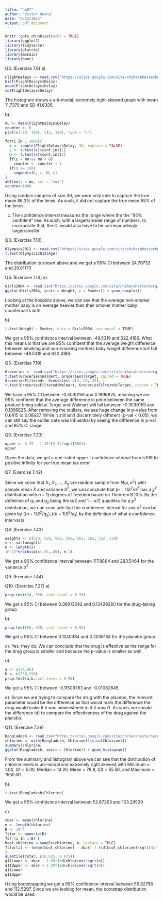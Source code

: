 ```yaml
---
title: "hw07"
author: "Victor Huang"
date: "2/23/2022"
output: pdf_document
---
```


```r
knitr::opts_chunk$set(echo = TRUE)
library(ggplot2)
library(tidyverse)
library(plotrix)
library(mosaic)
library(boot)
```

Q2. (Exercise 7.9)
a).
```r
FlightDelays <- read.csv("https://sites.google.com/site/chiharahesterberg/data2/FlightDelays.csv")
hist(FlightDelays$Delay)
mean(FlightDelays$Delay)
sd(FlightDelays$Delay)
```
The histogram shows a uni-modal, extremely right-skewed graph with mean 11.7379 and SD 41.6305.

b).
```r
mu <- mean(FlightDelays$Delay)
counter <- 0
plot(c(-20, 100), c(1, 100), type = "n")

for(i in 1:1000){
  x <- sample(FlightDelays$Delay, 30, replace = FALSE)
  L <- t.test(x)$conf.int[1]
  U <- t.test(x)$conf.int[2]
  if(L < mu && mu < U)
    counter <- counter + 1
  if(i <= 100)
    segments(L, i, U, i)
}
abline(v = mu, col = "red")
counter/1000
```
Using random samples of size 30, we were only able to capture the true mean 86.3% of the times. As such, it did not capture the true mean 95% of the times.

c) The confidence interval measures the range where the the "95% confident" lies. As such, with a larger/smaller range of numbers, to incorporate that, the CI would also have to be correspondingly larger/smaller

Q3. (Exercise 7.10)
```r
Olympics2012 <- read.csv("https://sites.google.com/site/chiharahesterberg/data2/Olympics2012.csv")
t.test(Olympics2012$Age)
```
The distribution is shown above and we get a 95% CI between 24.70732 and 29.91173

Q4. (Exercise 7.14)
a).
```r
Girls2004 <- read.csv("https://sites.google.com/site/chiharahesterberg/data2/Girls2004.csv")
ggplot(Girls2004, aes(x = Weight, y = Smoker)) + geom_boxplot()
```
Looking at the boxplots above, we can see that the average non-smoker mother baby is on average heavier than their smoker mother baby counterparts with 

b).
```r
t.test(Weight ~ Smoker, data = Girls2004, var.equal = TRUE)
```
We get a 95% confidence interval between -48.5319 and 622.4186. What this means is that we are 95% confident that the average weight difference between smoking and non-smoking mothers baby weight difference will fall between -48.5319 and 622.4186.

Q5. (Exercise 7.19)
```r
Groceries <- read.csv("https://sites.google.com/site/chiharahesterberg/data2/Groceries.csv")
t.test(Groceries$Walmart, Groceries$Target, paired = TRUE)
GroceriesFiltered<- Groceries[-c(2, 26, 28), ]
t.test(GroceriesFiltered$Walmart, GroceriesFiltered$Target, paired = TRUE)
```
We have a 95% CI between -0.3030159 and 0.1896825, meaning we are 95% confident that the average difference in price between the same product being sold at Target and Walmart will fall between -0.3030159 and 0.1896825. After removing the outliers, we see huge change in p-value from 0.6415 to 0.08627. While it still isn't discerniblely different (p-val < 0.05), we can still say the outlier data was influential by seeing the difference in p-val and 95% CI range. 

Q6. (Exercise 7.23)

```r
upper <- 5.29 - 1.15*(3.52/sqrt(500))
upper
```

Given the data, we get a one-sided upper t confidence interval from 5.109 to positive infinity for our true mean tax error

Q7. (Exercise 7.42)

Since we know that $X_{1},X_{2},..., X_{n}$ are random sample from $N(\mu, \sigma^2)$ with sample mean $\bar X$ and variance $S^2$, we can conclude that $(n-1)S^2/\sigma^2$ has a $\chi ^2$ distribution with $n-1$) degrees of freedom based on Theorem B.10.5. By the definition of $q_1$ and $q_2$ being the $\alpha/2$ and $1 - \alpha/2$ quantiles for a $\chi^2$ distribution, we can conclude that the confidence interval for any $\sigma ^2$ can be given by $((n-1)S^2/q_2),((n-1)S^2/q_1)$ by the definition of what a confidence interval is. 

Q8. (Exercise 7.43)
```r
weights <- c(560, 568, 580, 550, 581, 581, 562, 550)
v <- var(weights)
n <- length(x)
(n-1)*v/qchisq(c(.95,.05), n-1)
```
We get a 90% confidence interval between 117.9864 and 283.5464 for the variance $\sigma ^2$

Q9. (Exercise 7.44)

Q10. (Exercise 7.27)
a).
```r
prop.test(34, 350, conf.level = 0.95)
```
We get a 95% CI between 0.06913692 and 0.13429260 for the drug-taking group

b).
```r
prop.test(56, 350, conf.level = 0.95)
```
We get a 95% CI between 0.1240384 and 0.2036158 for the placebo group

c).
Yes, they do. We can conclude that the drug is effective as the range for the drug group is smaller and because the p-value is smaller as well.

d).
```r
a <- c(34,56)
b <- c(350,350)
prop.test(a,b,conf.level = 0.95)
```
We get a 95% CI between -0.11508783 and -0.01062645

e). Since we are trying to compare the drug with the placebo, the relevant parameter would be the difference as that would mark the difference the drug would make if it was administered to if it wasn't. As such, we should the difference (d) to compare the effectiveness of the drug against the placebo.

Q11. (Exercise 7.29)
```r
Bangladesh <- read.csv("https://sites.google.com/site/chiharahesterberg/data2/Bangladesh.csv")
chlorine <- with(Bangladesh, Chlorine[!is.na(Chlorine)])
summary(chlorine)
ggplot(Bangladesh, aes(x = Chlorine)) + geom_histogram()
```
From the summary and histogram above we can see that the distribution of chlorine levels is uni-modal and extremely right skewed with Minimum = 1.00, Q1 = 5.00, Median = 14.20, Mean = 78.8, Q3 = 55.50, and Maximum = 1550.00.

b).
```r
t.test(Bangladesh$Chlorine)
```
We get a 95% confidence interval between 52.87263 and 103.29539

c).
```r
xbar <- mean(chlorine)
n <- length(chlorine)
B <- 10^4
Tstar <- numeric(B)
for (i in 1:B) {
boot_chlorine <-sample(chlorine, n, replace = TRUE)
Tstar[i] <- (mean(boot_chlorine) - xbar) / (sd(boot_chlorine)/sqrt(n))
}
quantile(Tstar, c(0.025, 0.975))
q11Lower <- xbar - 1.66*(sd(chlorine)/sqrt(n))
q11Upper <- xbar + 2.69*(sd(chlorine)/sqrt(n))
q11Lower
q11Upper
```
Using bootstrapping we get a 95% confidence interval between 56.82756 and 112.5297. Since we are looking for mean, the bootstrap distribution would be used. 